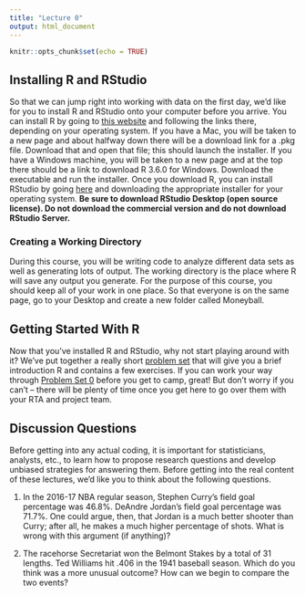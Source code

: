 ```yaml
---
title: "Lecture 0"
output: html_document
---
```


```r
knitr::opts_chunk$set(echo = TRUE)
```
## Installing R and RStudio

So that we can jump right into working with data on the first day, we'd like for you to install R and RStudio onto your computer before you arrive. 
You can install R by going to [this website](https://cloud.r-project.org) and following the links there, depending on your operating system. 
If you have a Mac, you will be taken to a new page and about halfway down there will be a download link for a .pkg file. Download that and open that file; this should launch the installer.
If you have a Windows machine, you will be taken to a new page and at the top there should be a link to download R 3.6.0 for Windows. Download the executable and run the installer.
Once you download R, you can install RStudio by going [here](http://www.rstudio.com/products/rstudio/download/) and downloading the appropriate installer for your operating system.
**Be sure to download RStudio Desktop (open source license). Do not download the commercial version and do not download RStudio Server.**

### Creating a Working Directory

During this course, you will be writing code to analyze different data sets as well as generating lots of output. 
The working directory is the place where R will save any output you generate.
For the purpose of this course, you should keep all of your work in one place.
So that everyone is on the same page, go to your Desktop and create a new folder called Moneyball.

## Getting Started With R

Now that you've installed R and RStudio, why not start playing around with it?
We've put together a really short [problem set](ps0.html) that will give you a brief introduction R and contains a few exercises.
If you can work your way through [Problem Set 0](ps0.html) before you get to camp, great!
But don't worry if you can't -- there will be plenty of time once you get here to go over them with your RTA and project team. 


## Discussion Questions

Before getting into any actual coding, it is important for statisticians, analysts, etc., to learn how to propose research questions and develop unbiased strategies for answering them. Before getting into the real content of these lectures, we'd like you to think about the following questions.

1. In the 2016-17 NBA regular season, Stephen Curry's field goal percentage was 46.8%. DeAndre Jordan's field goal percentage was 71.7%. One could argue, then, that Jordan is a much better shooter than Curry; after all, he makes a much higher percentage of shots. What is wrong with this argument (if anything)?

2. The racehorse Secretariat won the Belmont Stakes by a total of 31 lengths. Ted Williams hit .406 in the 1941 baseball season. Which do you think was a more unusual outcome? How can we begin to compare the two events? 

